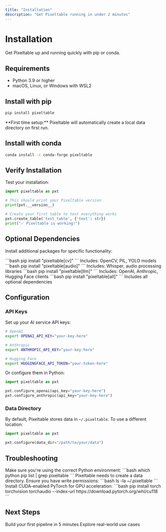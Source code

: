 ```yaml
---
title: "Installation"
description: "Get Pixeltable running in under 2 minutes"
---
```


# Installation

Get Pixeltable up and running quickly with pip or conda.

## Requirements

- Python 3.9 or higher
- macOS, Linux, or Windows with WSL2

## Install with pip

```bash
pip install pixeltable
```

<Note>
**First time setup:** Pixeltable will automatically create a local data directory on first run.
</Note>

## Install with conda

```bash
conda install -c conda-forge pixeltable
```

## Verify Installation

Test your installation:

```python
import pixeltable as pxt

# This should print your Pixeltable version
print(pxt.__version__)

# Create your first table to test everything works
pxt.create_table('test_table', {'text': str})
print("✅ Pixeltable is working!")
```

## Optional Dependencies

Install additional packages for specific functionality:

<Tabs>
  <Tab title="Computer Vision">
    ```bash
    pip install "pixeltable[cv]"
    ```
    Includes: OpenCV, PIL, YOLO models
  </Tab>
  <Tab title="Audio Processing">
    ```bash
    pip install "pixeltable[audio]"
    ```
    Includes: Whisper, audio processing libraries
  </Tab>
  <Tab title="LLM Integrations">
    ```bash
    pip install "pixeltable[llm]"
    ```
    Includes: OpenAI, Anthropic, Hugging Face clients
  </Tab>
  <Tab title="Everything">
    ```bash
    pip install "pixeltable[all]"
    ```
    Includes all optional dependencies
  </Tab>
</Tabs>

## Configuration

### API Keys

Set up your AI service API keys:

```bash
# OpenAI
export OPENAI_API_KEY="your-key-here"

# Anthropic
export ANTHROPIC_API_KEY="your-key-here" 

# Hugging Face
export HUGGINGFACE_API_TOKEN="your-token-here"
```

Or configure them in Python:

```python
import pixeltable as pxt

pxt.configure_openai(api_key="your-key-here")
pxt.configure_anthropic(api_key="your-key-here")
```

### Data Directory

By default, Pixeltable stores data in `~/.pixeltable`. To use a different location:

```python
import pixeltable as pxt

pxt.configure(data_dir="/path/to/your/data")
```

## Troubleshooting

<AccordionGroup>
  <Accordion title="ImportError: No module named 'pixeltable'">
    Make sure you're using the correct Python environment:
    ```bash
    which python
    pip list | grep pixeltable
    ```
  </Accordion>
  
  <Accordion title="Permission errors on first run">
    Pixeltable needs to create a data directory. Ensure you have write permissions:
    ```bash
    ls -la ~/.pixeltable
    ```
  </Accordion>
  
  <Accordion title="GPU support for AI models">
    Install CUDA-enabled PyTorch for GPU acceleration:
    ```bash
    pip install torch torchvision torchaudio --index-url https://download.pytorch.org/whl/cu118
    ```
  </Accordion>
</AccordionGroup>

## Next Steps

<CardGroup cols={2}>
  <Card title="Quick Start" icon="rocket" href="/docs/get-started/quickstart">
    Build your first pipeline in 5 minutes
  </Card>
  <Card title="Examples" icon="code" href="/docs/examples">
    Explore real-world use cases
  </Card>
</CardGroup>